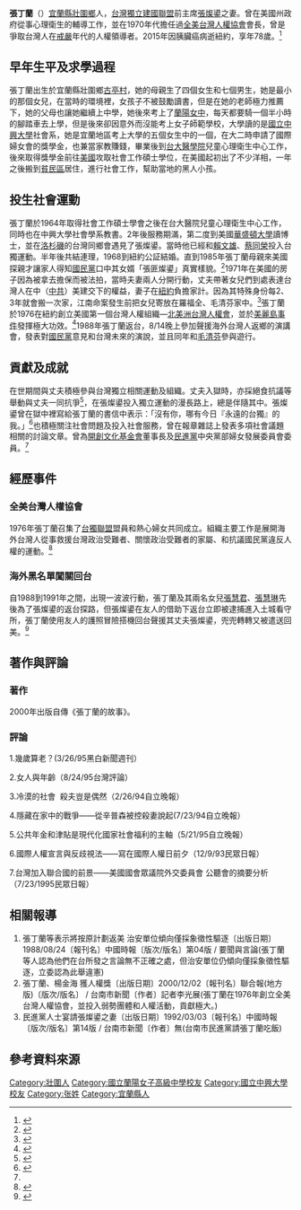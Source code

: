 {{Multiple issues|
{{Refimprove|time=2020-12-08T09:01:31+00:00}}
{{POV|time=2021-01-07T01:05:25+00:00}}
{{Primarysources|time=2021-01-07T01:05:25+00:00}}
}}
'''張丁蘭'''（{{Bd|1937年||2015年||catIdx=Chang}}）[[宜蘭縣|宜蘭縣]][[壯圍鄉|壯圍鄉]]人，[[台灣獨立建國聯盟|台灣獨立建國聯盟]]前主席[[張燦鍙|張燦鍙]]之妻。曾在美國州政府從事心理衛生的輔導工作，並在1970年代擔任過[[全美台灣人權協會|全美台灣人權協會]]會長，曾是爭取台灣人在[[戒嚴時代|戒嚴]]年代的人權領導者。2015年因胰臟癌病逝紐約，享年78歲。<ref>{{Cite web|title=前台獨聯盟主席張燦鍙之妻張丁蘭病逝紐約|url=https://www.google.com/url?q=https://www.peoplenews.tw/news/72605a8c-5da6-4f35-9416-c361ce72dd0a?fbclid%3DIwAR2INU3WGZ8-hm6WYJ4V5mgkJgabpOnExwMc3Ek76P_cF1qPLM0P24nOy_I&sa=D&ust=1607421305763000&usg=AOvVaw2uIhS9de5c1dzNOdra8nKZ|accessdate=|author=朱蒲青|date=2015-09-07|format=|publisher=|language=}}</ref>

== 早年生平及求學過程 ==
張丁蘭出生於宜蘭縣壯圍鄉[[古亭村|古亭村]]，她的母親生了四個女生和七個男生，她是最小的那個女兒，在當時的環境裡，女孩子不被鼓勵讀書，但是在她的老師極力推薦下，她的父母也讓她繼續上中學，她後來考上了[[國立蘭陽女子高級中學|蘭陽女中]]，每天都要騎一個半小時的腳踏車去上學，但是後來卻因意外而沒能考上女子師範學校，大學讀的是[[國立中興大學|國立中興大學]]社會系，她是宜蘭地區考上大學的五個女生中的一個，在大二時申請了國際婦女會的獎學金，也兼當家教賺錢，畢業後到[[國立臺灣大學醫學院|台大醫學院]]兒童心理衛生中心工作，後來取得獎學金前往[[美国|美國]]攻取社會工作碩士學位，在美國起初出了不少洋相，一年之後搬到[[貧民窟|貧民區]]居住，進行社會工作，幫助當地的黑人小孩。

== 投生社會運動 ==
張丁蘭於1964年取得社會工作碩士學會之後在台大醫院兒童心理衛生中心工作，同時也在中興大學社會學系教書。2年後服務期滿，第二度到美國[[華盛頓大學|華盛頓大學]]讀博士，並在[[洛杉矶|洛杉磯]]的台灣同鄉會遇見了張燦鍙。當時他已經和[[賴文雄|賴文雄]]、[[蔡同榮|蔡同榮]]投入台獨運動。半年後共結連理，1968到紐約公証結婚。直到1985年張丁蘭母親來美國探親才讓家人得知[[中國國民黨|國民黨]]口中其女婿「張匪燦鍙」真實樣貌。<ref>{{Cite book|title=張丁蘭的故事|last=張丁蘭|first=張丁蘭的故事|publisher=前衛出版社|year=|isbn=957801273X|location=|pages=36-41}}</ref>1971年在美國的房子因為被拿去擔保而被法拍，當時夫妻兩人分開行動，丈夫帶著女兒們到處表達台灣人在中（[[中共|中共]]）美建交下的權益，妻子在[[纽约|紐約]]負擔家計。因為其特殊身份每2、3年就會搬一次家，江南命案發生前把女兒寄放在羅福全、毛清芬家中。<ref>{{Cite book|title=張丁蘭的故事|last=張丁蘭|first=張丁蘭的故事|publisher=前衛出版社|year=|isbn=957801273X|location=|pages=42-47}}</ref>張丁蘭於1976在紐約創立美國第一個台灣人權組織—[[北美洲台灣人權會|北美洲台灣人權會]]，並於[[美麗島事件|美麗島事件]]發揮極大功效。<ref>{{Cite book|title=張丁蘭的故事|last=張丁蘭|first=張丁蘭的故事|publisher=前衛出版社|year=|isbn=957801273X|location=|pages=60-61}}</ref>1988年張丁蘭返台，8/14晚上參加聲援海外台灣人返鄉的演講會，發表對[[中國國民黨|國民黨]]意見和台灣未來的演說，並且同年和[[毛清芬|毛清芬]]參與遊行。

== 貢獻及成就 ==
在世期間與丈夫積極參與台灣獨立相關運動及組織。丈夫入獄時，亦採絕食抗議等舉動與丈夫一同抗爭<ref name=":0">{{Cite book|edition=Chu ban|chapter=Zhang ding lan de gu shi|url=https://www.worldcat.org/oclc/813982215|publisher=Qian wei chu ban|date=2000[min 89]|location=Tai bei shi|isbn=957-801-273-X|oclc=813982215|last=Zhang, Dinglan.|last2=張丁蘭.|last3=華藝數位股份有限公司.|title=張丁蘭的故事|first=|year=|pages=94、151}}</ref>，在張燦鍙投入獨立運動的漫長路上，總是伴隨其中。張燦鍙曾在獄中裡寫給張丁蘭的書信中表示：「沒有你，哪有今日『永遠的台獨』的我。」<ref>{{Cite book|title=夢想台灣國|last=王|first=美琇|publisher=前衛|year=1900|isbn=9578010591|location=台灣|pages=73}}</ref>也積極關注社會問題及投入社會服務，曾在報章雜誌上發表多項社會議題相關的討論文章。曾為[[開創文化基金會|開創文化基金會]]董事長及[[民主進步黨|民進黨]]中央黨部婦女發展委員會委員。<ref name=":0" />

== 經歷事件 ==

=== 全美台灣人權協會 ===
1976年張丁蘭召集了[[台灣獨立建國聯盟|台獨聯盟]]盟員和熱心婦女共同成立。組織主要工作是展開海外台灣人從事救援台灣政治受難者、關懷政治受難者的家屬、和抗議國民黨違反人權的運動。<ref>{{Cite web|title=海外台獨聯盟發展的背景及其影響|url=https://www.wufi.org.tw/%E6%B5%B7%E5%A4%96%E5%8F%B0%E7%8D%A8%E8%81%AF%E7%9B%9F%E7%99%BC%E5%B1%95%E7%9A%84%E8%83%8C%E6%99%AF%E5%8F%8A%E5%85%B6%E5%BD%B1%E9%9F%BF/|accessdate=|author=張燦鍙|date=2017-04-15|format=|publisher=|language=|archive-date=2022-06-05|archive-url=https://web.archive.org/web/20220605070113/https://www.wufi.org.tw/%e6%b5%b7%e5%a4%96%e5%8f%b0%e7%8d%a8%e8%81%af%e7%9b%9f%e7%99%bc%e5%b1%95%e7%9a%84%e8%83%8c%e6%99%af%e5%8f%8a%e5%85%b6%e5%bd%b1%e9%9f%bf/}}</ref>

=== 海外黑名單闖關回台 ===
自1988到1991年之間，出現一波波行動，張丁蘭及其兩名女兒[[張慧君|張慧君]]、[[張慧琳|張慧琳]]先後為了張燦鍙的返台探路，但張燦鍙在友人的借助下返台立即被逮捕進入土城看守所，張丁蘭使用友人的護照冒險搭機回台聲援其丈夫張燦鍙，兜兜轉轉又被遣送回美。<ref>{{Cite web|title=海外黑名單闖關回台的故事|url=https://www.peoplenews.tw/news/3396e363-8671-49f0-b95c-42d514b9fd40|accessdate=|author=邱萬興|date=2016-06-10|format=|publisher=|language=|archive-date=2021-11-12|archive-url=https://web.archive.org/web/20211112140742/https://www.peoplenews.tw/news/3396e363-8671-49f0-b95c-42d514b9fd40}}</ref>

== 著作與評論 ==

=== 著作 ===
2000年出版自傳《張丁蘭的故事》。

=== 評論 ===
1.幾歲算老？(3/26/95黑白新聞週刊）

2.女人與年齡（8/24/95台灣評論）

3.冷漠的社會  殺夫豈是偶然（2/26/94自立晚報）

4.隱藏在家中的戰爭——從辛普森被控殺妻說起(7/23/94自立晚報）

5.公共年金和津貼是現代化國家社會福利的主軸（5/21/95自立晚報）

6.國際人權宣言與反歧視法——寫在國際人權日前夕（12/9/93民眾日報）

7.台灣加入聯合國的前景——美國國會眾議院外交委員會 公聽會的摘要分析（7/23/1995民眾日報）

== 相關報導 ==

# 張丁蘭等表示將按原計劃返美 治安單位傾向僅採象徵性驅逐〔出版日期〕1988/08/24〔報刊名〕中國時報〔版次/版名〕第04版 / 要聞與言論(張丁蘭等人認為他們在台所發之言論無不正確之處，但治安單位仍傾向僅採象徵性驅逐，立委認為此舉違憲)
# 張丁蘭、楊金海 獲人權獎〔出版日期〕2000/12/02〔報刊名〕聯合報(地方版)〔版次/版名〕 / 台南市新聞〔作者〕記者李光展(張丁蘭在1976年創立全美台灣人權協會，並投入弱勢團體和人權活動，貢獻極大。)
# 民進黨人士宴請張燦鍙之妻〔出版日期〕1992/03/03〔報刊名〕中國時報〔版次/版名〕第14版 / 台南市新聞〔作者〕無(台南市民進黨請張丁蘭吃飯)

== 參考資料來源 ==

[[Category:壯圍人|Category:壯圍人]]
[[Category:國立蘭陽女子高級中學校友|Category:國立蘭陽女子高級中學校友]]
[[Category:國立中興大學校友|Category:國立中興大學校友]]
[[Category:张姓|Category:张姓]]
[[Category:宜蘭縣人|Category:宜蘭縣人]]
<references />